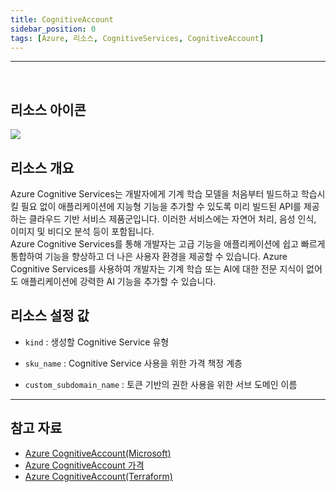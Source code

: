 ```yaml
---
title: CognitiveAccount
sidebar_position: 0
tags: [Azure, 리소스, CognitiveServices, CognitiveAccount]
---
```







<hr />
<br />

## 리소스 아이콘
<img src={icon} />

## 리소스 개요
Azure Cognitive Services는 개발자에게 기계 학습 모델을 처음부터 빌드하고 학습시킬 필요 없이 애플리케이션에 지능형 기능을 추가할 수 있도록 미리 빌드된 API를 제공하는 클라우드 기반 서비스 제품군입니다. 
이러한 서비스에는 자연어 처리, 음성 인식, 이미지 및 비디오 분석 등이 포함됩니다.    
Azure Cognitive Services를 통해 개발자는 고급 기능을 애플리케이션에 쉽고 빠르게 통합하여 기능을 향상하고 더 나은 사용자 환경을 제공할 수 있습니다. 
Azure Cognitive Services를 사용하여 개발자는 기계 학습 또는 AI에 대한 전문 지식이 없어도 애플리케이션에 강력한 AI 기능을 추가할 수 있습니다.  







## 리소스 설정 값
- ```kind``` : 생성할 Cognitive Service 유형

- ```sku_name``` : Cognitive Service 사용을 위한 가격 책정 계층


- ```custom_subdomain_name``` : 토큰 기반의 권한 사용을 위한 서브 도메인 이름
   


<hr />

## 참고 자료
- [Azure CognitiveAccount(Microsoft)](https://learn.microsoft.com/ko-kr/azure/cognitive-services/what-are-cognitive-services)
- [Azure CognitiveAccount 가격](https://azure.microsoft.com/en-us/pricing/details/cognitive-services/) 
- [Azure CognitiveAccount(Terraform)](https://registry.terraform.io/providers/hashicorp/azurerm/latest/docs/resources/cognitive_account)
